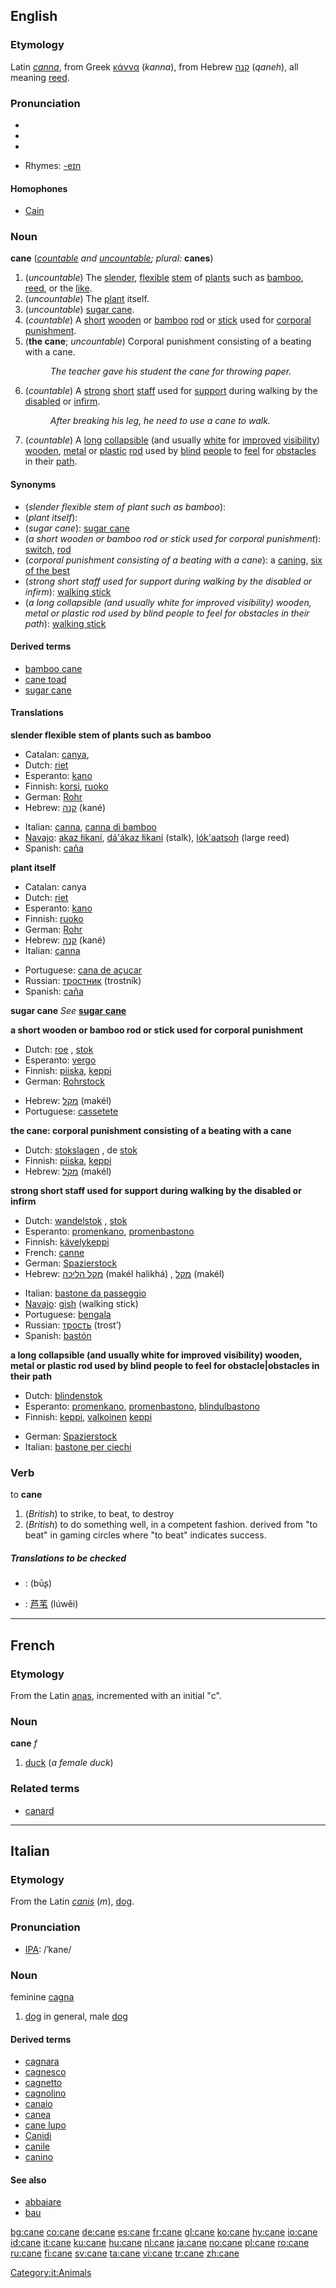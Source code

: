 ==English==

===Etymology===
Latin ''[[canna]]'', from Greek [[κάννα]] (''kanna''), from Hebrew [[קנה]] (''qaneh''), all meaning [[reed]].

===Pronunciation===
*{{IPA|/keɪn/}}
*{{SAMPA|/keIn/}}
*{{audio|en-us-cane.ogg|Audio (US)}}

*Rhymes: [[Rhymes:English:-eɪn|-eɪn]]

====Homophones====
*[[Cain]]

===Noun===
'''cane''' (''[[countable]] and [[uncountable]]; plural:'' '''canes''')

#(''uncountable'') The [[slender]], [[flexible]] [[stem]] of [[plant]]s such as [[bamboo]], [[reed]], or the [[like]].
#(''uncountable'') The [[plant]] itself.
#(''uncountable'') [[sugar cane]].
#(''countable'') A [[short]] [[wooden]] or [[bamboo]] [[rod]] or [[stick]] used for [[corporal punishment]].
#('''the cane'''; ''uncountable'') Corporal punishment consisting of a beating with a cane.
#:''The teacher gave his student the cane for throwing paper.''
#(''countable'') A [[strong]] [[short]] [[staff]] used for [[support]] during walking by the [[disabled]] or [[infirm]].
#:''After breaking his leg, he need to use a cane to walk.''
#(''countable'') A [[long]] [[collapsible]] (and usually [[white]] for [[improved]] [[visibility]]) [[wooden]], [[metal]] or [[plastic]] [[rod]] used by [[blind]] [[people]] to [[feel]] for [[obstacle|obstacles]] in their [[path]].

====Synonyms====
*(''slender flexible stem of plant such as bamboo''):
*(''plant itself''):
*(''sugar cane''): [[sugar cane]]
*(''a short wooden or bamboo rod or stick used for corporal punishment''): [[switch]], [[rod]]
*(''corporal punishment consisting of a beating with a cane''): a [[caning]], [[six of the best]]
*(''strong short staff used for support during walking by the disabled or infirm''): [[walking stick]]
*(''a long collapsible (and usually white for improved visibility) wooden, metal or plastic rod used by blind people to feel for obstacles in their path''): [[walking stick]]

====Derived terms====
*[[bamboo cane]]
*[[cane toad]]
*[[sugar cane]]

====Translations====
'''slender flexible stem of plants such as bamboo'''
{{top}}
*Catalan: [[canya]], {{f}}
*Dutch: [[riet]] {{n}}
*Esperanto: [[kano]]
*Finnish: [[korsi]], [[ruoko]]
*German: [[Rohr]] {{n}}
*Hebrew: [[קנה]] (kané) {{m}}
{{mid}}
*Italian: [[canna]], [[canna di bamboo]] {{f}} 
*[[Navajo]]: [[akaz łikaní]], [[dá'ákaz łikaní]] (stalk), [[lók'aatsoh]] (large reed) 
*Spanish: [[caña]] {{f}}
{{bottom}}

'''plant itself'''
{{top}}
*Catalan: canya
*Dutch: [[riet]] {{n}}
*Esperanto: [[kano]]
*Finnish: [[ruoko]]
*German: [[Rohr]] {{n}}
*Hebrew: [[קנה]] (kané) {{m}}
*Italian: [[canna]] {{f}}
{{mid}}
*Portuguese: [[cana de açucar]] {{f}}
*Russian: [[тростник]] (trostník) {{m}}
*Spanish: [[caña]] {{f}}
{{bottom}}

'''sugar cane'''
''See'' '''[[sugar cane]]'''

'''a short wooden or bamboo rod or stick used for corporal punishment'''
{{top}}
*Dutch: [[roe]] {{m}}, [[stok]] {{m}}
*Esperanto: [[vergo]]
*Finnish: [[piiska]], [[keppi]]
*German: [[Rohrstock]] {{m}}
{{mid}}
*Hebrew: [[מקל]] (makél) {{m}}
*Portuguese: [[cassetete]] {{m}}
{{bottom}}

'''the cane: corporal punishment consisting of a beating with a cane'''
{{top}}
*Dutch: [[stokslagen]] {{mpl}}, de [[stok]] {{m}}
*Finnish: [[piiska]], [[keppi]]
*Hebrew: [[מקל]] (makél) {{m}}
{{mid}}
{{bottom}}

'''strong short staff used for support during walking by the disabled or infirm'''
{{top}}
*Dutch: [[wandelstok]] {{m}}, [[stok]] {{m}}
*Esperanto: [[promenkano]], [[promenbastono]]
*Finnish: [[kävelykeppi]]
*French: [[canne]] {{f}}
*German: [[Spazierstock]] {{m}}
*Hebrew: [[מקל הליכה]] (makél halikhá) {{m}}, [[מקל]] (makél) {{m}}
{{mid}}
*Italian: [[bastone da passeggio]] {{m}}
*[[Navajo]]: [[gish]] (walking stick)
*Portuguese: [[bengala]] {{f}}
*Russian: [[трость]] (trost’) {{f}}
*Spanish: [[bastón]] {{m}}
{{bottom}}

'''a long collapsible (and usually white for improved visibility) wooden, metal or plastic rod used by blind people to feel for obstacle|obstacles in their path'''
{{top}}
*Dutch: [[blindenstok]] {{m}}
*Esperanto: [[promenkano]], [[promenbastono]], [[blindulbastono]]
*Finnish: [[keppi]], [[valkoinen]] [[keppi]]
{{mid}}
*German: [[Spazierstock]] {{m}}
*Italian: [[bastone per ciechi]] {{m}}
{{bottom}}

===Verb===
to '''cane'''

# (''British'') {{slang}} to strike, to beat, to destroy
# (''British'') {{slang}} to do something well, in a competent fashion. derived from "to beat" in gaming circles where "to beat" indicates success.

=====Translations to be checked=====
{{checktrans}}

*{{ttbc|Arabic}}: {{ARchar|[[بوص]]}} (būʂ) {{m}}
*{{ttbc|Chinese}}: [[芦苇]] (lúwěi)

----

==French==
===Etymology===
From the Latin [[anas]], incremented with an initial "c".
===Noun===
'''cane''' ''f''
#[[duck]] (''a female duck'')

===Related terms===
*[[canard]]

----

==Italian==

===Etymology===
From the Latin ''[[canis]]'' (''m''), [[dog]].

===Pronunciation===
*[[w:IPA|IPA]]: /ˈkane/

===Noun===
{{it-noun|can|m|e|i}} feminine [[cagna]]
#[[dog]] in general, male [[dog]]

====Derived terms====
*[[cagnara]]
*[[cagnesco]]
*[[cagnetto]]
*[[cagnolino]]
*[[canaio]]
*[[canea]]
*[[cane lupo]]
*[[Canidi]]
*[[canile]]
*[[canino]]

====See also====
*[[abbaiare]]
*[[bau]]

[[Category:it:Animals]]

[[bg:cane]]
[[co:cane]]
[[de:cane]]
[[es:cane]]
[[fr:cane]]
[[gl:cane]]
[[ko:cane]]
[[hy:cane]]
[[io:cane]]
[[id:cane]]
[[it:cane]]
[[ku:cane]]
[[hu:cane]]
[[nl:cane]]
[[ja:cane]]
[[no:cane]]
[[pl:cane]]
[[ro:cane]]
[[ru:cane]]
[[fi:cane]]
[[sv:cane]]
[[ta:cane]]
[[vi:cane]]
[[tr:cane]]
[[zh:cane]]